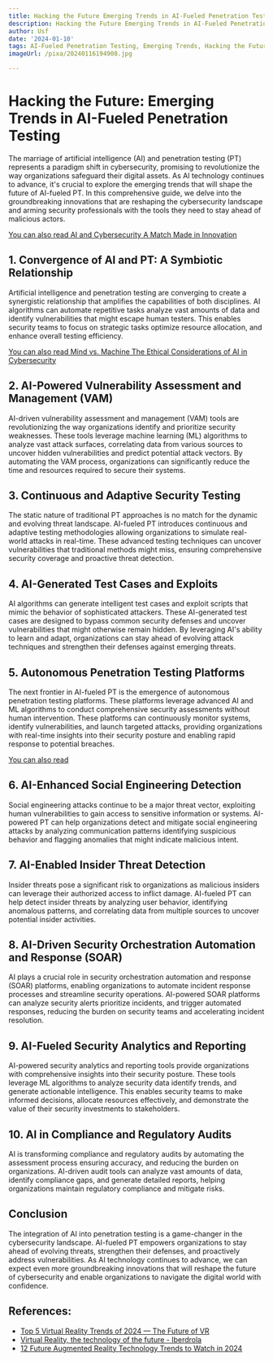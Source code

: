 ```yaml
---
title: Hacking the Future Emerging Trends in AI-Fueled Penetration Testing
description: Hacking the Future Emerging Trends in AI-Fueled Penetration Testing
author: Usf
date: '2024-01-10'
tags: AI-Fueled Penetration Testing, Emerging Trends, Hacking the Future
imageUrl: /pixa/20240116194908.jpg

---
```

# Hacking the Future: Emerging Trends in AI-Fueled Penetration Testing

The  marriage of artificial  intelligence (AI)  and penetration testing (PT) represents a paradigm shift in cybersecurity, promising to revolutionize  the way organizations safeguard their digital assets. As AI technology continues to advance, it's crucial to explore the emerging trends that will shape the future of AI-fueled PT. In this comprehensive  guide, we  delve into the groundbreaking  innovations that are reshaping the cybersecurity landscape and arming security professionals  with the tools they need to stay ahead of malicious actors.

[You can also read AI and Cybersecurity A Match Made in Innovation](AI%20and%20Cybersecurity%20A%20Match%20Made%20in%20Innovation)


## 1. Convergence of AI and PT: A Symbiotic Relationship

Artificial intelligence and penetration testing are converging to create a synergistic relationship that amplifies the capabilities of both disciplines. AI  algorithms can automate repetitive tasks analyze vast amounts  of data  and identify vulnerabilities that might escape human testers. This  enables security teams to focus on strategic tasks optimize resource allocation, and enhance overall testing  efficiency.

[You can also read Mind vs. Machine The Ethical Considerations of  AI in Cybersecurity](Mind%20vs.%20Machine%20The%20Ethical%20Considerations%20of%20AI%20in%20Cybersecurity)


## 2. AI-Powered Vulnerability Assessment  and Management  (VAM)

AI-driven vulnerability  assessment and management (VAM) tools are revolutionizing the way organizations identify and prioritize security weaknesses. These tools leverage machine learning (ML) algorithms to analyze vast attack surfaces, correlating data  from various sources to uncover hidden vulnerabilities and predict potential attack  vectors. By automating the VAM process, organizations can significantly reduce the  time and  resources required to secure  their systems.

##  3. Continuous and Adaptive Security Testing

The static nature of traditional PT approaches is no match for the dynamic and  evolving threat landscape. AI-fueled PT introduces continuous and adaptive testing methodologies allowing  organizations to simulate real-world attacks in real-time. These advanced testing techniques can uncover vulnerabilities that traditional methods might miss, ensuring comprehensive security coverage and proactive threat detection.

## 4. AI-Generated Test Cases and Exploits

AI algorithms can generate intelligent test cases and exploit scripts  that  mimic the behavior of sophisticated attackers.  These AI-generated  test cases are designed to bypass  common security defenses and uncover vulnerabilities that might otherwise remain  hidden. By leveraging  AI's ability to learn and adapt, organizations can stay  ahead  of evolving attack techniques and strengthen their defenses against emerging threats.

## 5.  Autonomous Penetration Testing Platforms

The next  frontier in AI-fueled PT is the emergence of autonomous penetration testing platforms. These platforms leverage  advanced AI and ML  algorithms to conduct comprehensive  security assessments without human intervention. These platforms can continuously monitor  systems, identify vulnerabilities, and launch targeted attacks, providing organizations with real-time insights into  their security  posture and enabling rapid response to potential  breaches.

[You can also read ]()


## 6.  AI-Enhanced Social Engineering Detection

Social engineering attacks continue  to be a major threat vector, exploiting human vulnerabilities to  gain access  to sensitive  information or systems. AI-powered PT can help organizations  detect and mitigate social engineering attacks by analyzing communication  patterns identifying suspicious behavior and flagging anomalies that might indicate  malicious intent.

## 7. AI-Enabled  Insider Threat Detection

Insider threats pose  a significant risk to organizations as malicious insiders  can leverage their authorized access to inflict damage. AI-fueled PT can help detect insider threats by analyzing user behavior, identifying anomalous patterns, and correlating data from multiple sources to uncover potential insider activities.

## 8.  AI-Driven Security Orchestration Automation  and Response (SOAR)

AI plays a crucial role in security orchestration automation and response (SOAR) platforms, enabling organizations to  automate incident response processes  and streamline security operations. AI-powered  SOAR platforms can analyze  security alerts prioritize incidents, and trigger automated responses, reducing the burden on  security teams and accelerating incident resolution.

## 9. AI-Fueled Security Analytics and Reporting

AI-powered security analytics and reporting tools provide organizations with comprehensive insights into  their security posture. These tools leverage ML algorithms to analyze security data identify trends, and generate actionable intelligence. This enables  security teams to make informed decisions, allocate  resources effectively, and demonstrate the value of their security investments to stakeholders.

## 10. AI in Compliance and Regulatory Audits

AI is transforming compliance and regulatory audits  by automating the assessment process ensuring accuracy, and reducing the burden on organizations. AI-driven audit tools can analyze vast amounts of data,  identify compliance gaps, and generate detailed reports, helping organizations maintain regulatory compliance and mitigate risks.

## Conclusion

The integration of AI  into  penetration testing is a  game-changer in the cybersecurity landscape. AI-fueled PT empowers organizations to stay ahead of evolving threats, strengthen  their defenses,  and proactively address vulnerabilities. As AI technology continues to advance, we can expect even more groundbreaking  innovations that will reshape  the future of cybersecurity and enable organizations to navigate the  digital world with confidence.

## References:
- [Top 5 Virtual Reality Trends of 2024 — The Future of VR](https://program-ace.com/blog/virtual-reality-trends/)
- [Virtual Reality, the technology of the future - Iberdrola](https://www.iberdrola.com/innovation/virtual-reality)
- [12 Future Augmented Reality Technology Trends to Watch in 2024](https://mobidev.biz/blog/augmented-reality-trends-future-ar-technologies)
